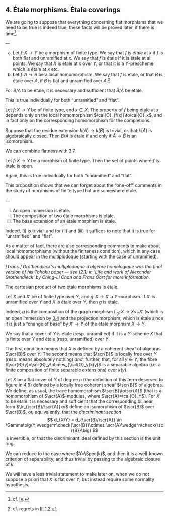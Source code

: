 ## 4. Étale morphisms. Étale coverings {#I.4}

We are going to suppose that everything concerning flat morphisms that we need to be true is indeed true;
these facts will be proved later, if there is time^[cf. [IV](#IV).].

::: {.rmenv #I.4.1 title="Definition 4.1"}
—

a. Let $f\colon X\to Y$ be a morphism of finite type.
    We say that $f$ is _étale_ at $x$ if $f$ is both flat and unramified at $x$.
    We say that $f$ is étale if it is étale at all points.
    We say that $X$ is étale at $x$ over $Y$, or that it is a $Y$-prescheme which is étale at $x$ etc.
b. Let $f\colon A\to B$ be a local homomorphism.
    We say that $f$ is étale, or that $B$ is étale over $A$, if $B$ is flat and unramified over $A$.^[cf. regrets in [III 1.2](#III.1.2).]
:::

::: {.itenv #I.4.2 title="Proposition 4.2"}
For $B/A$ to be étale, it is necessary and sufficient that $\hat{B}/\hat{A}$ be étale.
:::

\oldpage{5}

::: {.proof}
This is true individually for both "unramified" and "flat".
:::

::: {.itenv #I.4.3 title="Corollary 4.3"}
Let $f\colon X\to Y$ be of finite type, and $x\in X$.
The property of $f$ being étale at $x$ depends only on the local homomorphism $\cal{O}_{f(x)}\to\cal{O}_x$, and in fact only on the corresponding homomorphism for the completions.
:::

::: {.itenv #I.4.4 title="Corollary 4.4"}
Suppose that the residue extension $k(A)\to k(B)$ is trivial, or that $k(A)$ is algebraically closed.
Then $B/A$ is étale if and only if $\hat{A}\to\hat{B}$ is an isomorphism.
:::

We can combine flatness with [3.7](#I.3.7).

::: {.itenv #I.4.5 title="Proposition 4.5"}
Let $f\colon X\to Y$ be a morphism of finite type.
Then the set of points where $f$ is étale is open.
:::

::: {.proof}
Again, this is true individually for both "unramified" and "flat".
:::

This proposition shows that we can forget about the "one-off" comments in the study of morphisms of finite type that are somewhere étale.

::: {.itenv #I.4.6 title="Proposition 4.6"}
—

i. An open immersion is étale.
ii. The composition of two étale morphisms is étale.
iii. The base extension of an étale morphism is étale.
:::

::: {.proof}
Indeed, (i) is trivial, and for (ii) and (iii) it suffices to note that it is true for "unramified" and "flat".
:::

As a matter of fact, there are also corresponding comments to make about local homomorphisms (without the finiteness condition), which in any case should appear in the multiplodoque (starting with the case of unramified).

_[Trans.] Grothendieck's _multiplodoque d'algèbre homologique_ was the final version of his _Tohoku paper_ --- see (2.1) in 'Life and work of Alexander Grothendieck' by Ching-Li Chan and Frans Oort for more information._

::: {.itenv #I.4.7 title="Corollary 4.7"}
The cartesian product of two étale morphisms is étale.
:::

::: {.itenv #I.4.8 title="Corollary 4.8"}
Let $X$ and $X'$ be of finite type over $Y$, and $g\colon X\to X'$ a $Y$-morphism.
If $X'$ is unramified over $Y$ and $X$ is étale over $Y$, then $g$ is étale.
:::

::: {.proof}
Indeed, $g$ is the composition of the graph morphism $\Gamma_g\colon X\to X\times_Y X'$ (which is an open immersion by [3.4](#I.3.4) and the projection morphism, which is étale since it is just a "change of base" by $X'\to Y$ of the étale morphism $X\to Y$.
:::

::: {.rmenv #I.4.9 title="Definition 4.9"}
We say that a cover of $Y$ is étale (resp. unramified) if it is a $Y$-scheme $X$ that is finite over $Y$ and étale (resp. unramified) over $Y$.
:::

The first condition means that $X$ is defined by a coherent sheaf of algebras $\scr{B}$ over $Y$.
The second means that $\scr{B}$ is locally free over $Y$ (resp. means absolutely nothing) _and_, further, that, for all $y\in Y$, the fibre $\scr{B}(y)=\scr{B}_y\otimes_{\cal{O}_y}k(y)$ is a separable algebra (i.e. a finite composition of finite separable extensions) over $k(y)$.

::: {.itenv #I.4.10 title="Proposition 4.10"}
Let $X$ be a flat cover of $Y$ of degree $n$ (the definition of this term deserved to figure in [4.9](#I.4.9)) defined by a locally free coherent sheaf $\scr{B}$ of algebras.
We define, as usual, the trace homomorphism $\scr{B}\to\scr{A}$ (that is a homomorphism of $\scr{A}$-modules, where $\scr{A}=\cal{O}_Y$).
For $X$ to be étale it is necessary and sufficient that the corresponding bilinear form $\tr_{\scr{B}/\scr{A}}xy$ define an isomorphism of $\scr{B}$ over $\scr{B}$, or, equivalently, that the _discriminant section_
$$
  d_{X/Y}
  = d_{\scr{B}/\scr{A}}
  \in \Gamma\big(Y,\wedge^n\check{\scr{B}}\otimes_\scr{A}\wedge^n\check{\scr{B}}\big)
$$
is invertible, or that the discriminant ideal defined by this section is the unit ring.
:::

::: {.proof}
We can reduce to the case where $Y=\Spec(k)$, and then it is a well-known criterion of separability, and thus trivial by passing to the algebraic closure of $k$.
:::

::: {.rmenv title="Remark"}
We will have a less trivial statement to make later on, when we do not suppose a priori that $X$ is flat over $Y$, but instead require some normality hypothesis.
:::

\oldpage{6}

